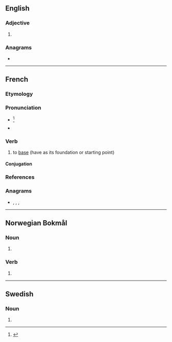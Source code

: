 {{also|Başer}}
==English==

===Adjective===
{{head|en|adjective comparative form}}

# {{en-comparative of|base}}

===Anagrams===
* {{anagrams|en|BSAer|Bares|bares|barse|bears|besra|braes|rabes|saber|sabre}}

----

==French==

===Etymology===
{{suffix|base|er|lang=fr}}

===Pronunciation===
* {{fr-IPA|bâser}}<ref>{{R:TLFi}}</ref>
* {{audio|Fr-baser.ogg|Audio|lang=fr}}

===Verb===
{{fr-verb}}

# to [[base]] (have as its foundation or starting point)

====Conjugation====
{{fr-conj-auto|pron=bâser}}

===References===
<references/>

===Anagrams===
* {{l|fr|brase}}, {{l|fr|brasé}}, {{l|fr|sabre}}, {{l|fr|sabré}}

----

==Norwegian Bokmål==

===Noun===
{{head|nb|noun form|g=m}}

# {{inflection of|base||indef|p|lang=nb}}

===Verb===
{{nb-verb-form}}

# {{imperative of|basere|lang=nb}}

----

==Swedish==

===Noun===
{{head|sv|noun form}}

# {{sv-noun-form-indef-pl|bas}}